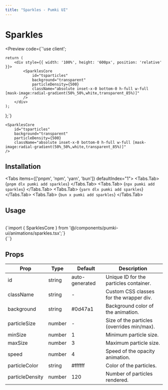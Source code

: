 ```yaml
---
title: "Sparkles - Pumki UI"
---
```



# Sparkles

<Preview 
  code={`'use client';


    return (
        <div style={{ width: '100%', height: '600px', position: 'relative' }}>
            <SparklesCore
                id="tsparticles"
                background="transparent"
                particleDensity={500}
                className="absolute inset-x-0 bottom-0 h-full w-full [mask-image:radial-gradient(50%_50%,white,transparent_85%)]"
            />
        </div>
    );
};`}
>
    <SparklesCore
        id="tsparticles"
        background="transparent"
        particleDensity={500}
        className="absolute inset-x-0 bottom-0 h-full w-full [mask-image:radial-gradient(50%_50%,white,transparent_85%)]"
    />
</Preview>

## Installation

<Tabs items={['pnpm', 'npm', 'yarn', 'bun']} defaultIndex="1">
  <Tabs.Tab>
    <CodeBlock language="bash" showLineNumbers={false}>
      {`pnpm dlx pumki add sparkles`}
    </CodeBlock>
  </Tabs.Tab>
  <Tabs.Tab>
    <CodeBlock language="bash" showLineNumbers={false}>
      {`npx pumki add sparkles`}
    </CodeBlock>
  </Tabs.Tab>
  <Tabs.Tab>
    <CodeBlock language="bash" showLineNumbers={false}>
      {`yarn dlx pumki add sparkles`}
    </CodeBlock>
  </Tabs.Tab>
  <Tabs.Tab>
    <CodeBlock language="bash" showLineNumbers={false}>
      {`bun x pumki add sparkles`}
    </CodeBlock>
  </Tabs.Tab>
</Tabs>

## Usage

<br/>

<CodeBlock language="typescript" showLineNumbers={false}>
    {`import { SparklesCore } from '@/components/pumki-ui/animations/sparkles.tsx';`}
</CodeBlock>

<br/>

<CodeBlock language="typescript" showLineNumbers={false}>
    {`<SparklesCore />`}
</CodeBlock>

## Props


<PumkiTableStyles />
<PumkiTable>
<table className="pumki-table">
  <thead>
    <tr>
      <th>Prop</th>
      <th>Type</th>
      <th>Default</th>
      <th>Description</th>
    </tr>
  </thead>
  <tbody>
    <tr>
      <td>id</td>
      <td>string</td>
      <td>auto-generated</td>
      <td>Unique ID for the particles container.</td>
    </tr>
    <tr>
      <td>className</td>
      <td>string</td>
      <td>-</td>
      <td>Custom CSS classes for the wrapper div.</td>
    </tr>
    <tr>
      <td>background</td>
      <td>string</td>
      <td>#0d47a1</td>
      <td>Background color of the animation.</td>
    </tr>
    <tr>
      <td>particleSize</td>
      <td>number</td>
      <td>-</td>
      <td>Size of the particles (overrides min/max).</td>
    </tr>
    <tr>
      <td>minSize</td>
      <td>number</td>
      <td>1</td>
      <td>Minimum particle size.</td>
    </tr>
    <tr>
      <td>maxSize</td>
      <td>number</td>
      <td>3</td>
      <td>Maximum particle size.</td>
    </tr>
    <tr>
      <td>speed</td>
      <td>number</td>
      <td>4</td>
      <td>Speed of the opacity animation.</td>
    </tr>
    <tr>
      <td>particleColor</td>
      <td>string</td>
      <td>#ffffff</td>
      <td>Color of the particles.</td>
    </tr>
    <tr>
      <td>particleDensity</td>
      <td>number</td>
      <td>120</td>
      <td>Number of particles rendered.</td>
    </tr>
  </tbody>
</table>
</PumkiTable>
